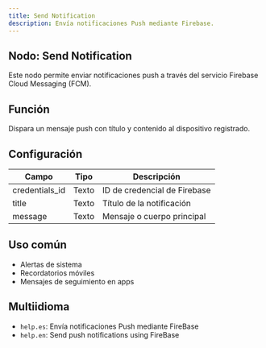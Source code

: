 ```yaml
---
title: Send Notification
description: Envía notificaciones Push mediante Firebase.
---
```



## Nodo: Send Notification

Este nodo permite enviar notificaciones push a través del servicio Firebase Cloud Messaging (FCM).

## Función
Dispara un mensaje push con título y contenido al dispositivo registrado.

## Configuración

| Campo         | Tipo   | Descripción                             |
|----------------|--------|-----------------------------------------|
| credentials_id | Texto  | ID de credencial de Firebase            |
| title          | Texto  | Título de la notificación               |
| message        | Texto  | Mensaje o cuerpo principal              |

## Uso común
- Alertas de sistema
- Recordatorios móviles
- Mensajes de seguimiento en apps

## Multiidioma
- `help.es`: Envía notificaciones Push mediante FireBase
- `help.en`: Send push notifications using FireBase